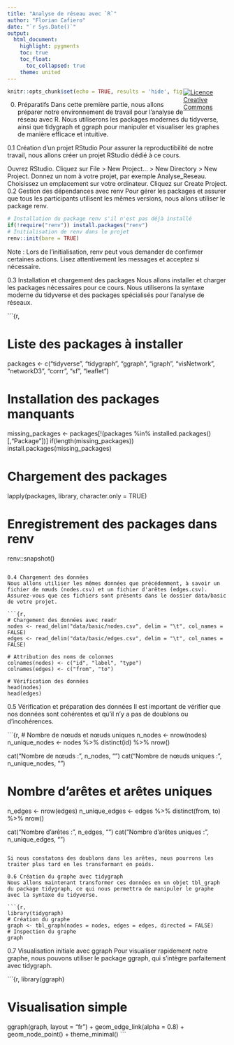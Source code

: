 ```yaml
---
title: "Analyse de réseau avec `R`"
author: "Florian Cafiero"
date: "`r Sys.Date()`"
output:
  html_document:
    highlight: pygments
    toc: true
    toc_float:
      toc_collapsed: true
    theme: united
---
```


<a style="float:right; width: 20%;" rel="license" href="http://creativecommons.org/licenses/by-sa/4.0/"><img alt="Licence Creative Commons" src="https://i.creativecommons.org/l/by-sa/4.0/88x31.png"/></a>

```r
knitr::opts_chunk$set(echo = TRUE, results = 'hide', fig.show='hold')
```

0. Préparatifs
Dans cette première partie, nous allons préparer notre environnement de travail pour l'analyse de réseau avec R. Nous utiliserons les packages modernes du tidyverse, ainsi que tidygraph et ggraph pour manipuler et visualiser les graphes de manière efficace et intuitive.

0.1 Création d'un projet RStudio
Pour assurer la reproductibilité de notre travail, nous allons créer un projet RStudio dédié à ce cours.

Ouvrez RStudio.
Cliquez sur File > New Project... > New Directory > New Project.
Donnez un nom à votre projet, par exemple Analyse_Reseau.
Choisissez un emplacement sur votre ordinateur.
Cliquez sur Create Project.
0.2 Gestion des dépendances avec renv
Pour gérer les packages et assurer que tous les participants utilisent les mêmes versions, nous allons utiliser le package renv.

```r
# Installation du package renv s'il n'est pas déjà installé
if(!require("renv")) install.packages("renv")
# Initialisation de renv dans le projet
renv::init(bare = TRUE)
```

Note : Lors de l'initialisation, renv peut vous demander de confirmer certaines actions. Lisez attentivement les messages et acceptez si nécessaire.

0.3 Installation et chargement des packages
Nous allons installer et charger les packages nécessaires pour ce cours. Nous utiliserons la syntaxe moderne du tidyverse et des packages spécialisés pour l'analyse de réseaux.

```{r,

# Liste des packages à installer
packages <- c("tidyverse", "tidygraph", "ggraph", "igraph", "visNetwork", "networkD3", "corrr", "sf", "leaflet")

# Installation des packages manquants
missing_packages <- packages[!(packages %in% installed.packages()[,"Package"])]
if(length(missing_packages)) install.packages(missing_packages)

# Chargement des packages
lapply(packages, library, character.only = TRUE)

# Enregistrement des packages dans renv
renv::snapshot()
```

0.4 Chargement des données
Nous allons utiliser les mêmes données que précédemment, à savoir un fichier de nœuds (nodes.csv) et un fichier d'arêtes (edges.csv). Assurez-vous que ces fichiers sont présents dans le dossier data/basic de votre projet.

```{r,
# Chargement des données avec readr
nodes <- read_delim("data/basic/nodes.csv", delim = "\t", col_names = FALSE)
edges <- read_delim("data/basic/edges.csv", delim = "\t", col_names = FALSE)

# Attribution des noms de colonnes
colnames(nodes) <- c("id", "label", "type")
colnames(edges) <- c("from", "to")

# Vérification des données
head(nodes)
head(edges)
```

0.5 Vérification et préparation des données
Il est important de vérifier que nos données sont cohérentes et qu'il n'y a pas de doublons ou d'incohérences.

```{r,
# Nombre de nœuds et nœuds uniques
n_nodes <- nrow(nodes)
n_unique_nodes <- nodes %>% distinct(id) %>% nrow()

cat("Nombre de nœuds :", n_nodes, "\n")
cat("Nombre de nœuds uniques :", n_unique_nodes, "\n")

# Nombre d'arêtes et arêtes uniques
n_edges <- nrow(edges)
n_unique_edges <- edges %>% distinct(from, to) %>% nrow()

cat("Nombre d'arêtes :", n_edges, "\n")
cat("Nombre d'arêtes uniques :", n_unique_edges, "\n")
```

Si nous constatons des doublons dans les arêtes, nous pourrons les traiter plus tard en les transformant en poids.

0.6 Création du graphe avec tidygraph
Nous allons maintenant transformer ces données en un objet tbl_graph du package tidygraph, ce qui nous permettra de manipuler le graphe avec la syntaxe du tidyverse.

```{r,
library(tidygraph)
# Création du graphe
graph <- tbl_graph(nodes = nodes, edges = edges, directed = FALSE)
# Inspection du graphe
graph
```


0.7 Visualisation initiale avec ggraph
Pour visualiser rapidement notre graphe, nous pouvons utiliser le package ggraph, qui s'intègre parfaitement avec tidygraph.

```{r,
library(ggraph)

# Visualisation simple
ggraph(graph, layout = "fr") +
  geom_edge_link(alpha = 0.8) +
  geom_node_point() +
  theme_minimal()
```
